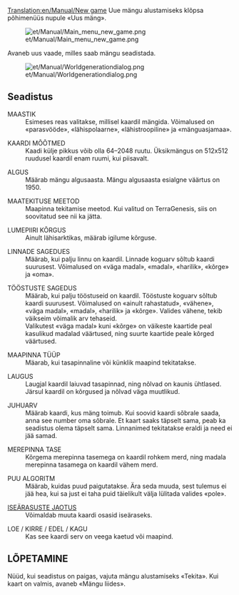 [[Translation:en/Manual/New game]]
{{et/Liides}}Uue mängu alustamiseks klõpsa põhimenüüs nupule «Uus mäng».

[[File:et/Manual/Main menu new game.png]]

Avaneb uus vaade, milles saab mängu seadistada.

[[File:et/Manual/Worldgenerationdialog.png]]

== Seadistus ==
; MAASTIK
: Esimeses reas valitakse, millisel kaardil mängida. Võimalused on «parasvööde», «lähispolaarne», «lähistroopiline» ja «mänguasjamaa».

; KAARDI MÕÕTMED
: Kaadi külje pikkus võib olla 64–2048 ruutu. Üksikmängus on 512x512 ruudusel kaardil enam ruumi, kui piisavalt.

; ALGUS
: Määrab mängu algusaasta. Mängu algusaasta esialgne väärtus on 1950.

; MAATEKITUSE MEETOD
: Maapinna tekitamise meetod. Kui valitud on TerraGenesis, siis on soovitatud see nii ka jätta.

; LUMEPIIRI KÕRGUS
: Ainult lähisarktikas, määrab igilume kõrguse.

; LINNADE SAGEDUES
: Määrab, kui palju linnu on kaardil. Linnade koguarv sõltub kaardi suurusest. Võimalused on «väga madal», «madal», «harilik», «kõrge» ja «oma».

; TÖÖSTUSTE SAGEDUS
: Määrab, kui palju tööstuseid on kaardil. Tööstuste koguarv sõltub kaardi suurusest. Võimalused on «ainult rahastatud», «vähene», «väga madal», «madal», «harilik» ja «kõrge». Valides vähene, tekib väikseim võimalik arv tehaseid.
: Valikutest «väga madal» kuni «kõrge» on väikeste kaartide peal kasulikud madalad väärtused, ning suurte kaartide peale kõrged väärtused.

; MAAPINNA TÜÜP
: Mäarab, kui tasapinnaline või künklik maapind tekitatakse.

; LAUGUS
: Laugjal kaardil laiuvad tasapinnad, ning nõlvad on kaunis ühtlased. Järsul kaardil on kõrgused ja nõlvad väga muutlikud.

; JUHUARV
: Määrab kaardi, kus mäng toimub. Kui soovid kaardi sõbrale saada, anna see number oma sõbrale. Et kaart saaks täpselt sama, peab ka seadistus olema täpselt sama. Linnanimed tekitatakse eraldi ja need ei jää samad.

; MEREPINNA TASE
: Kõrgema merepinna tasemega on kaardil rohkem merd, ning madala merepinna tasamega on kaardil vähem merd.

; PUU ALGORITM
: Määrab, kuidas puud paigutatakse. Ära seda muuda, sest tulemus ei jää hea, kui sa just ei taha puid täielikult välja lülitada valides «pole».

; [[et/Manual/Iseärasuste jaotus|ISEÄRASUSTE JAOTUS]]
: Võimaldab muuta kaardi osasid iseäraseks.

; LOE / KIRRE / EDEL / KAGU
: Kas see kaardi serv on veega kaetud või maapind.

== LÕPETAMINE ==
Nüüd, kui seadistus on paigas, vajuta mängu alustamiseks «Tekita». Kui kaart on valmis, avaneb «Mängu liides».